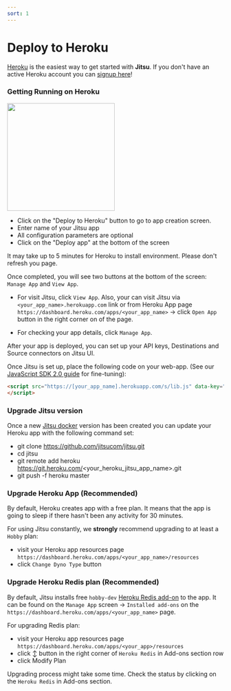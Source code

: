 ```yaml
---
sort: 1
---
```



# Deploy to Heroku

[Heroku](https://www.heroku.com/about) is the easiest way to get started with **Jitsu**. If you don't have an active Heroku account you can [signup here](https://signup.heroku.com/)!

### Getting Running on Heroku

<a href="https://heroku.com/deploy?template=https://github.com/jitsucom/jitsu"><img src="https://www.herokucdn.com/deploy/button.svg" width="250px" /></a>

- Click on the "Deploy to Heroku" button to go to app creation screen.
- Enter name of your Jitsu app
- All configuration parameters are optional
- Click on the "Deploy app" at the bottom of the screen

<Hint>
    It may take up to 5 minutes for Heroku to install environment. Please don't refresh you page.
</Hint>

Once completed, you will see two buttons at the bottom of the screen: `Manage App` and `View App`.

- For visit Jitsu, click `View App`. Also, your can visit Jitsu via `<your_app_name>.herokuapp.com` link or from Heroku
App page `https://dashboard.heroku.com/apps/<your_app_name>` -> click `Open App` button in the right corner on of the page.

- For checking your app details, click `Manage App`.

After your app is deployed, you can set up your API keys, Destinations and Source connectors on Jitsu UI.

Once Jitsu is set up, place the following code on your web-app. (See our [JavaScript SDK 2.0 guide](/docs/sending-data/js-sdk) for fine-tuning):

```html
<script src="https://[your_app_name].herokuapp.com/s/lib.js" data-key="<YOUR_API_KEY_FROM_CONFIGURATOR_UI>" defer>
</script>
```

### Upgrade Jitsu version

Once a new [Jitsu docker](https://hub.docker.com/repository/docker/jitsucom/jitsu) version has been created you can update
your Heroku app with the following command set:

- git clone https://github.com/jitsucom/jitsu.git
- cd jitsu
- git remote add heroku https://git.heroku.com/<your_heroku_jitsu_app_name>.git
- git push -f heroku master

### Upgrade Heroku App (Recommended)

By default, Heroku creates app with a free plan. It means that the app is going to sleep if there hasn't been any activity for 30 minutes.

For using Jitsu constantly, we **strongly** recommend upgrading to at least a `Hobby` plan:

- visit your Heroku app resources page `https://dashboard.heroku.com/apps/<your_app_name>/resources`
- click `Change Dyno Type` button

### Upgrade Heroku Redis plan (Recommended)

By default, Jitsu installs free `hobby-dev` [Heroku Redis add-on](https://elements.heroku.com/addons/heroku-redis) to the app.
It can be found on the `Manage App` screen -> `Installed add-ons` on the `https://dashboard.heroku.com/apps/<your_app_name>` page.

For upgrading Redis plan:
- visit your Heroku app resources page `https://dashboard.heroku.com/apps/<your_app>/resources`
- click ↕️ button in the right corner of `Heroku Redis` in Add-ons section row
- click Modify Plan

<Hint>
    Upgrading process might take some time. Check the status by clicking on the <code inline="true">Heroku Redis</code> in Add-ons section.
</Hint>